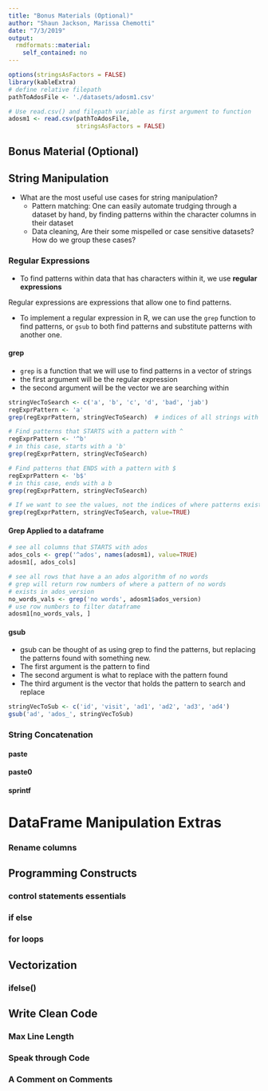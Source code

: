 ```yaml
---
title: "Bonus Materials (Optional)"
author: "Shaun Jackson, Marissa Chemotti"
date: "7/3/2019"
output: 
  rmdformats::material:
    self_contained: no
---
```


```r
options(stringsAsFactors = FALSE)
library(kableExtra)
# define relative filepath
pathToAdosFile <- './datasets/adosm1.csv'

# Use read.csv() and filepath variable as first argument to function
adosm1 <- read.csv(pathToAdosFile, 
                   stringsAsFactors = FALSE)
```


## Bonus Material (Optional)

## String Manipulation

- What are the most useful use cases for string manipulation?
    - Pattern matching: One can easily automate trudging through a dataset by hand, by finding patterns within the character columns in their dataset
    - Data cleaning, Are their some mispelled or case sensitive datasets? How do we group these cases?

### Regular Expressions

- To find patterns within data that has characters within it, we use **regular expressions**

Regular expressions are expressions that allow one to find patterns. 

- To implement a regular expression in R, we can use the `grep` function to find patterns, or `gsub` to both find patterns and substitute patterns with another one.

#### grep

- `grep` is a function that we will use to find patterns in a vector of strings
- the first argument will be the regular expression
- the second argument will be the vector we are searching within

```r
stringVecToSearch <- c('a', 'b', 'c', 'd', 'bad', 'jab')
regExprPattern <- 'a'
grep(regExprPattern, stringVecToSearch)  # indices of all strings with  an 'a'

# Find patterns that STARTS with a pattern with ^
regExprPattern <- '^b'
# in this case, starts with a 'b'
grep(regExprPattern, stringVecToSearch)

# Find patterns that ENDS with a pattern with $
regExprPattern <- 'b$'
# in this case, ends with a b
grep(regExprPattern, stringVecToSearch)

# If we want to see the values, not the indices of where patterns exist
grep(regExprPattern, stringVecToSearch, value=TRUE)
```

#### Grep Applied to a dataframe

```r
# see all columns that STARTS with ados
ados_cols <- grep('^ados', names(adosm1), value=TRUE)
adosm1[, ados_cols]

# see all rows that have a an ados algorithm of no words
# grep will return row numbers of where a pattern of no words
# exists in ados_version
no_words_vals <- grep('no words', adosm1$ados_version)
# use row numbers to filter dataframe
adosm1[no_words_vals, ]
```



#### gsub

- gsub can be thought of as using grep to find the patterns, but replacing the patterns found with something new.
- The first argument is the pattern to find
- The second argument is what to replace with the pattern found
- The third argument is the vector that holds the pattern to search and replace

```r
stringVecToSub <- c('id', 'visit', 'ad1', 'ad2', 'ad3', 'ad4')
gsub('ad', 'ados_', stringVecToSub)

```

### String Concatenation

#### paste

#### paste0

#### sprintf

# DataFrame Manipulation Extras

### Rename columns

## Programming Constructs

### control statements essentials

### if else

### for loops


## Vectorization

### ifelse()

## Write Clean Code

### Max Line Length

### Speak through Code

### A Comment on Comments


